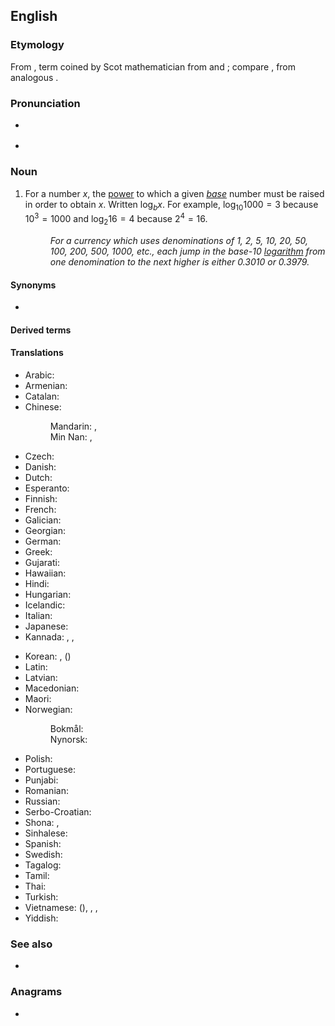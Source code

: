 ==English==
{{wikipedia}}

===Etymology===
From {{der|en|NL.|logarithmus}}, term coined by Scot mathematician {{w|John Napier}} from {{der|en|grc|λόγος||word, reason}} and {{m|grc|ἀριθμός||number}}; compare {{m|en|rational number}}, from analogous {{der|en|la|-}}.

===Pronunciation===
* {{a|US}} {{IPA|en|/ˈlɑ.ɡə.ɹɪ.ð(ə)m/|/ˈlɑɡəɹ.ɹɪ.ðəm/|/ˈlɑɡ.ə.ɹɪðm/|/ˈlɑɡ.əɹ.ɹɪðm/}}
* {{hyphenation|en|log|a|ri|thm}}

===Noun===
{{en-noun}}

# {{lb|en|mathematics}} For a number <math>x</math>, the [[power]] to which a given ''[[base]]'' number must be raised in order to obtain <math>x</math>. Written <math>\log_b x</math>. For example, <math>\log_{10} 1000 = 3</math> because <math>10^3 = 1000</math> and <math>\log_2 16 = 4</math> because <math>2^4 = 16</math>.
#: ''For a currency which uses denominations of 1, 2, 5, 10, 20, 50, 100, 200, 500, 1000, etc., each jump in the base-10 [[logarithm]] from one denomination to the next higher is either 0.3010 or 0.3979.''

====Synonyms====
* {{l|en|log}}

====Derived terms====
{{col2|en
|common logarithm
|natural logarithm
|log
|logarithmancy
|logarithmic
|Napierian logarithm
}}

====Translations====
{{trans-top|The power to which a given base number must be raised in order to obtain a given number}}
* Arabic: {{t|ar|لُوغَارِثْم|m|tr=luḡariṯm}}
* Armenian: {{t+|hy|լոգարիթմ}}
* Catalan: {{t+|ca|logaritme|m}}
* Chinese:
*: Mandarin: {{t+|cmn|對數|sc=Hani}}, {{t+|cmn|对数|tr=duìshù|sc=Hani}}
*: Min Nan: {{t+|nan|對數|tr=tùi-sò͘|sc=Hani}}, {{t+|nan|對數|tr=tuì-siàu|sc=Hani}} {{qualifier|Taiwanese}}
* Czech: {{t+|cs|logaritmus|m}}
* Danish: {{t|da|logaritme|c}}
* Dutch: {{t+|nl|logaritme|n}}
* Esperanto: {{t+|eo|logaritmo}}
* Finnish: {{t+|fi|logaritmi}}
* French: {{t+|fr|logarithme|m}}
* Galician: {{t+|gl|logaritmo|m}}
* Georgian: {{t|ka|ლოგარითმი}}
* German: {{t+|de|Logarithmus|m}}
* Greek: {{t+|el|λογάριθμος|m}}
* Gujarati: {{t|gu|લઘુગણક}}
* Hawaiian: {{t|haw|huhui helu}}
* Hindi: {{t|hi|लघुगणक}}
* Hungarian: {{t+|hu|logaritmus}}
* Icelandic: {{t|is|logri|m}}
* Italian: {{t+|it|logaritmo|m}}
* Japanese: {{t|ja|対数|tr=たいすう, taisū}}
* Kannada: {{t+|kn|ಪೆರ್ಚುಪಟ್ಟು|sc=Knda}}, {{t+|kn|ಪಟ್ಟೇರುಕ|sc=Knda}}, {{t+|kn|ಲಘುಗಣಕ|sc=Knda}}
{{trans-mid}}
* Korean: {{t+|ko|로그}}, {{t+|ko|대수}} ({{t+|ko|對數|sc=Hani}})
* Latin: {{t|la|logarithmus}}
* Latvian: {{t|lv|logaritms|m}}
* Macedonian: {{t|mk|логари́там|m}}
* Maori: {{t|mi|taupū kōaro}}
* Norwegian:
*: Bokmål: {{t+|nb|logaritme|m}}
*: Nynorsk: {{t|nn|logaritme|m}}
* Polish: {{t+|pl|logarytm|m}}
* Portuguese: {{t+|pt|logaritmo|m}}
* Punjabi: {{t|pa|ਲਘੂਗਣਕ}}
* Romanian: {{t+|ro|logaritm|m}}
* Russian: {{t+|ru|логари́фм|m}}
* Serbo-Croatian: {{t+|sh|logaritam|m}}
* Shona: {{t|sn|mhetapawa}}, {{t|sn|davanharu}}
* Sinhalese: {{t|si|ලඝු ගණක|sc=Sinh}}
* Spanish: {{t+|es|logaritmo|m}}
* Swedish: {{t+|sv|logaritm|c}}
* Tagalog: {{t|tl|logpaulit}}
* Tamil: {{t+|ta|மடக்கை|sc=Taml}}
* Thai: {{t|th|ลอการิทึม|tr=logaaríteum}}
* Turkish: {{t+|tr|logaritma}}
* Vietnamese: {{t|vi|đối số}} ({{t|vi|對數|sc=Hani}}), {{t|vi|lôga}}, {{t|vi|lôgarit}}, {{t+|vi|lô-ga-rít}}
* Yiddish: {{t|yi|לאָגאַריטם|m}}
{{trans-bottom}}

===See also===
* {{l|en|ln}}

===Anagrams===
* {{anagrams|en|a=aghilmort|algorithm|mithralog}}